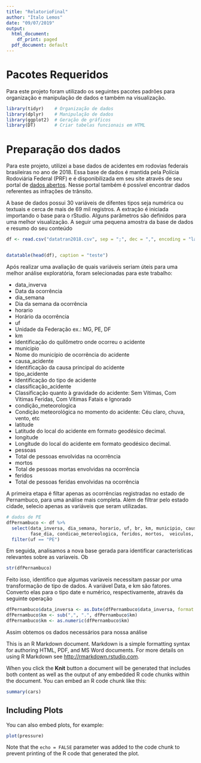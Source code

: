 ```yaml
---
title: "RelatorioFinal"
author: "Ítalo Lemos"
date: "09/07/2019"
output:
  html_document:
    df_print: paged
  pdf_document: default
---
```


# Pacotes Requeridos 

Para este projeto foram utilizado os seguintes pacotes padrões para organização e manipulação de dados e também na visualização.

```r
library(tidyr)    # Organização de dados
library(dplyr)    # Manipulação de dados
library(ggplot2)  # Geração de gráficos
library(DT)       # Criar tabelas funcionais em HTML
```

# Preparação dos dados

Para este projeto, utilizei a base dados de acidentes em rodovias federais brasileiras no ano de 2018. Essa base de dados é mantida pela Polícia Rodoviária Federal (PRF) e é disponibilizada em seu site através de seu portal de [dados abertos](www.prf.gov.br/portal/dados-abertos). Nesse portal também é possível encontrar dados referentes as infrações de trânsito.

A base de dados possui 30 variáveis de difentes tipos seja numérica ou textuais e cerca de mais de 69 mil registros. A extração é iniciada importando o base para o rStudio. Alguns parâmetros são definidos para uma melhor visualização. A seguir uma pequena amostra da base de dados e resumo do seu conteúdo


```r
df <- read.csv("datatran2018.csv", sep = ";", dec = ",", encoding = "latin1", na.strings = "")


datatable(head(df), caption = "teste")
```

Após realizar uma avaliação de quais variáveis seriam úteis para uma melhor análise exploratória, foram selecionadas para este trabalho:

* data_inverva
 + Data da ocorrência
* dia_semana
 + Dia da semana da ocorrência
* horario
 + Horário da ocorrência
* uf
 + Unidade da Federação ex.: MG, PE, DF
* km
 + Identificação do quilômetro onde ocorreu o acidente
* municipio
 + Nome do município de ocorrência do acidente
* causa_acidente
 + Identificação da causa principal do acidente
* tipo_acidente
 + Identificação do tipo de acidente
* classificação_acidente
 + Classificação quanto à gravidade do acidente: Sem Vítimas, Com Vítimas Feridas, Com Vítimas Fatais e Ignorado
* condição_meteorologica
 + Condição meteorológica no momento do acidente: Céu claro, chuva, vento, etc
* latitude
 + Latitude do local do acidente em formato geodésico decimal.
* longitude
 + Longitude do local do acidente em formato geodésico decimal.
* pessoas
 + Total de pessoas envolvidas na ocorrência
* mortos
 + Total de pessoas mortas envolvidas na ocorrência
* feridos
 + Total de pessoas feridas envolvidas na ocorrência

A primeira etapa é filtar apenas as ocorrências registradas no estado de Pernambuco, para uma análise mais completa. Além de filtrar pelo estado cidade, selecio apenas as variáveis que seram utilizadas. 

```r
# dados de PE
dfPernambuco <- df %>%
  select(data_inversa, dia_semana, horario, uf, br, km, municipio, causa_acidente, tipo_acidente, classificacao_acidente,
         fase_dia, condicao_metereologica, feridos, mortos,  veiculos, latitude, longitude) %>%
  filter(uf == "PE")

```

Em seguida, analisamos a nova base gerada para identificar características relevantes sobre as varíaveis. Ob

```r
str(dfPernambuco)
```

Feito isso, identifico que algumas varíaveis necessitam passar por uma transformação de tipo de dados. A variável Data, e km são fatores. Converto elas para o tipo date e numérico, respectivamente, através da seguinte operação

```r
dfPernambuco$data_inversa <- as.Date(dfPernambuco$data_inversa, format ="%Y-%m-%d")
dfPernambuco$km <- sub(",", ".", dfPernambuco$km)
dfPernambuco$km <- as.numeric(dfPernambuco$km)
```

Assim obtemos os dados necessários para nossa análise

This is an R Markdown document. Markdown is a simple formatting syntax for authoring HTML, PDF, and MS Word documents. For more details on using R Markdown see <http://rmarkdown.rstudio.com>.

When you click the **Knit** button a document will be generated that includes both content as well as the output of any embedded R code chunks within the document. You can embed an R code chunk like this:

```r
summary(cars)
```

## Including Plots

You can also embed plots, for example:

```r
plot(pressure)
```

Note that the `echo = FALSE` parameter was added to the code chunk to prevent printing of the R code that generated the plot.
